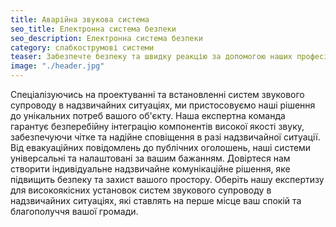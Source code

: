 ```yaml
---
title: Аварійна звукова система
seo_title: Електронна система безпеки
seo_description: Електронна система безпеки
category: слабкострумові системи
teaser: Забезпечте безпеку та швидку реакцію за допомогою наших професійних установок систем звукового супроводу в надзвичайних ситуаціях. Наша компанія присвячена впровадженню передової технології для швидкої та ефективної комунікації в критичних ситуаціях. 
image: "./header.jpg"
---
```

<p>
Спеціалізуючись на проектуванні та встановленні систем звукового супроводу в надзвичайних ситуаціях, ми пристосовуємо наші рішення до унікальних потреб вашого об'єкту. Наша експертна команда гарантує безперебійну інтеграцію компонентів високої якості звуку, забезпечуючи чітке та надійне сповіщення в разі надзвичайної ситуації. Від евакуаційних повідомлень до публічних оголошень, наші системи універсальні та налаштовані за вашим бажанням. Довіртеся нам створити індивідуальне надзвичайне комунікаційне рішення, яке підвищить безпеку та захист вашого простору. Оберіть нашу експертизу для високоякісних установок систем звукового супроводу в надзвичайних ситуаціях, які ставлять на перше місце ваш спокій та благополуччя вашої громади.
</p>